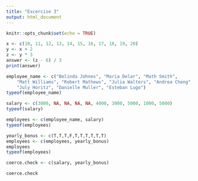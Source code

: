 ```yaml
---
title: "Excercise 3"
output: html_document
---
```


```r
knitr::opts_chunk$set(echo = TRUE)

```

```r
x <- c(10, 11, 12, 13, 14, 15, 16, 17, 18, 19, 20)
y <- x + 2
z <- y * 3
answer <- (z - 6) / 3
print(answer)
```

```r
employee_name <- c("Belinda Johnes", "Maria Delar", "Math Smith", 
    "Matt Williams", "Robert Mathews", "Julia Walters", "Andrea Cheng",
    "July Horitz", "Danielle Muller", "Esteban Lugo")
typeof(employee_name)

salary <- c(3000, NA, NA, NA, NA, 4000, 3000, 5000, 1000, 5000)
typeof(salary)

employees <- c(employee_name, salary)
typeof(employees)
```

```r
yearly_bonus <- c(T,T,T,F,T,T,T,T,T,T)
employees <- c(employees, yearly_bonus)
employees
typeof(employees)

coerce.check <- c(salary, yearly_bonus)

coerce.check
```